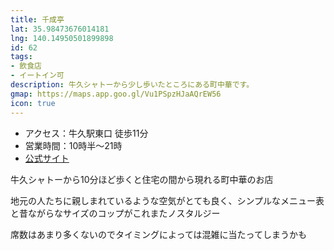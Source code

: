 ```yaml
---
title: 千成亭
lat: 35.98473676014181
lng: 140.14950501899898
id: 62
tags:
- 飲食店
- イートイン可
description: 牛久シャトーから少し歩いたところにある町中華です。
gmap: https://maps.app.goo.gl/Vu1PSpzHJaAQrEW56
icon: true
---
```


<LinkedImage
  basename="hamyu044/sennaritei_sign"
/>

- アクセス：牛久駅東口 徒歩11分
- 営業時間：10時半～21時
- [公式サイト](https://www.karaage-inoichi.com/)

牛久シャトーから10分ほど歩くと住宅の間から現れる町中華のお店

地元の人たちに親しまれているような空気がとても良く、シンプルなメニュー表と昔ながらなサイズのコップがこれまたノスタルジー

席数はあまり多くないのでタイミングによっては混雑に当たってしまうかも


<LinkedImage
  basename="hamyu044/sennaritei_menu"
/>

